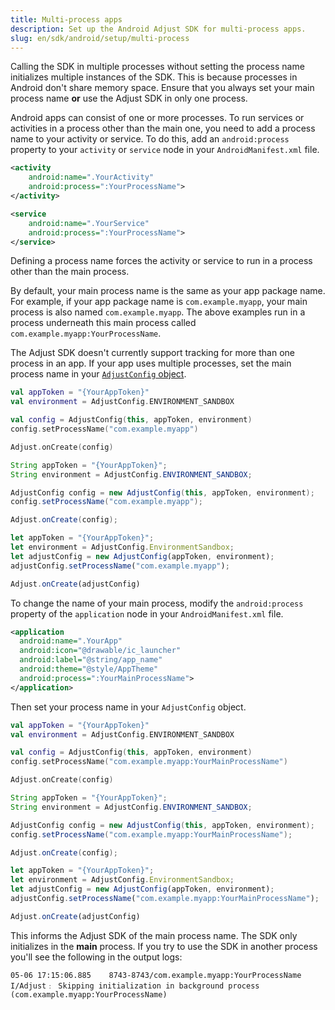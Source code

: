 ```yaml
---
title: Multi-process apps
description: Set up the Android Adjust SDK for multi-process apps.
slug: en/sdk/android/setup/multi-process
---
```


<Callout type="important">

Calling the SDK in multiple processes without setting the process name initializes multiple instances of the SDK. This is because processes in Android don't share memory space. Ensure that you always set your main process name **or** use the Adjust SDK in only one process.

</Callout>

Android apps can consist of one or more processes. To run services or activities in a process other than the main one, you need to add a process name to your activity or service. To do this, add an `android:process` property to your `activity` or `service` node in your `AndroidManifest.xml` file.

```xml
<activity
    android:name=".YourActivity"
    android:process=":YourProcessName">
</activity>
```

```xml
<service
    android:name=".YourService"
    android:process=":YourProcessName">
</service>
```

Defining a process name forces the activity or service to run in a process other than the main process.

By default, your main process name is the same as your app package name. For example, if your app package name is `com.example.myapp`, your main process is also named `com.example.myapp`. The above examples run in a process underneath this main process called `com.example.myapp:YourProcessName`.

The Adjust SDK doesn't currently support tracking for more than one process in an app. If your app uses multiple processes, set the main process name in your [`AdjustConfig` object](/en/sdk/android/reference/adjconfig).

<Tabs>
<Tab title="Kotlin" sync="kotlin">

```kotlin
val appToken = "{YourAppToken}"
val environment = AdjustConfig.ENVIRONMENT_SANDBOX

val config = AdjustConfig(this, appToken, environment)
config.setProcessName("com.example.myapp")

Adjust.onCreate(config)
```

</Tab>
<Tab title="Java" sync="java">

```java
String appToken = "{YourAppToken}";
String environment = AdjustConfig.ENVIRONMENT_SANDBOX;

AdjustConfig config = new AdjustConfig(this, appToken, environment);
config.setProcessName("com.example.myapp");

Adjust.onCreate(config);
```

</Tab>
<Tab title="Javascript" sync="js">

```js
let appToken = "{YourAppToken}";
let environment = AdjustConfig.EnvironmentSandbox;
let adjustConfig = new AdjustConfig(appToken, environment);
adjustConfig.setProcessName("com.example.myapp");

Adjust.onCreate(adjustConfig)
```

</Tab>
</Tabs>

To change the name of your main process, modify the `android:process` property of the `application` node in your `AndroidManifest.xml` file.

```xml
<application
  android:name=".YourApp"
  android:icon="@drawable/ic_launcher"
  android:label="@string/app_name"
  android:theme="@style/AppTheme"
  android:process=":YourMainProcessName">
</application>
```

Then set your process name in your `AdjustConfig` object.

<Tabs>
<Tab title="Kotlin" sync="kotlin">

```kotlin
val appToken = "{YourAppToken}"
val environment = AdjustConfig.ENVIRONMENT_SANDBOX

val config = AdjustConfig(this, appToken, environment)
config.setProcessName("com.example.myapp:YourMainProcessName")

Adjust.onCreate(config)
```

</Tab>
<Tab title="Java" sync="java">

```java
String appToken = "{YourAppToken}";
String environment = AdjustConfig.ENVIRONMENT_SANDBOX;

AdjustConfig config = new AdjustConfig(this, appToken, environment);
config.setProcessName("com.example.myapp:YourMainProcessName");

Adjust.onCreate(config);
```

</Tab>
<Tab title="Javascript" sync="js">

```js
let appToken = "{YourAppToken}";
let environment = AdjustConfig.EnvironmentSandbox;
let adjustConfig = new AdjustConfig(appToken, environment);
adjustConfig.setProcessName("com.example.myapp:YourMainProcessName");

Adjust.onCreate(adjustConfig)
```

</Tab>
</Tabs>

This informs the Adjust SDK of the main process name. The SDK only initializes in the **main** process. If you try to use the SDK in another process you'll see the following in the output logs:

```text
05-06 17:15:06.885    8743-8743/com.example.myapp:YourProcessName I/Adjust﹕ Skipping initialization in background process (com.example.myapp:YourProcessName)
```
